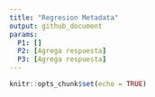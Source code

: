 ```yaml
---
title: "Regresion Metadata"
output: github_document
params:
  P1: []
  P2: [Agrega respuesta]
  P3: [Agrega respuesta]
---
```



```r
knitr::opts_chunk$set(echo = TRUE)
```


